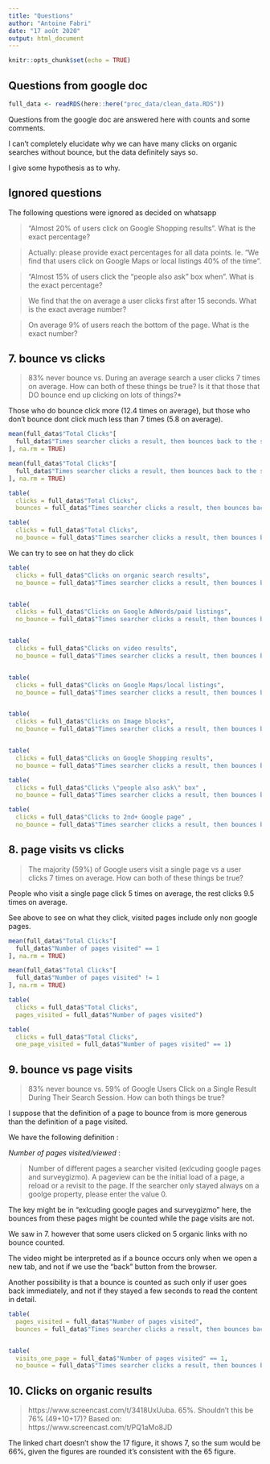 ```yaml
---
title: "Questions"
author: "Antoine Fabri"
date: "17 août 2020"
output: html_document
---
```


```r
knitr::opts_chunk$set(echo = TRUE)
```

## Questions from google doc

```r
full_data <- readRDS(here::here("proc_data/clean_data.RDS"))
```

Questions from the google doc are answered here with counts and some comments.

I can't completely elucidate why we can have many clicks on organic searches without bounce, but the data definitely says so.

I give some hypothesis as to why.


## Ignored questions

The following questions were ignored as decided on whatsapp

> “Almost 20% of users click on Google Shopping results”. What is the exact percentage?

> Actually: please provide exact percentages for all data points. Ie. “We find that users click on Google Maps or local listings 40% of the time”.

> “Almost 15% of users click the “people also ask” box when”. What is the exact percentage?

> We find that the on average a user clicks first after 15 seconds. What is the exact average number?

> On average 9% of users reach the bottom of the page. What is the exact number?


## 7. bounce vs clicks

> 83% never bounce vs. During an average search a user clicks 7 times on average.
> How can both of these things be true? Is it that those that DO bounce end up clicking on lots of things?*

Those who do bounce click more (12.4 times on average), but those who don't
bounce dont click much less than 7 times (5.8 on average).

```r
mean(full_data$"Total Clicks"[
  full_data$"Times searcher clicks a result, then bounces back to the search results page and chooses a different result" == 0
], na.rm = TRUE)

mean(full_data$"Total Clicks"[
  full_data$"Times searcher clicks a result, then bounces back to the search results page and chooses a different result" != 0
], na.rm = TRUE)

table(
  clicks = full_data$"Total Clicks", 
  bounces = full_data$"Times searcher clicks a result, then bounces back to the search results page and chooses a different result")

table(
  clicks = full_data$"Total Clicks", 
  no_bounce = full_data$"Times searcher clicks a result, then bounces back to the search results page and chooses a different result" == 0)
```

We can try to see on hat they do click

```r
table(
  clicks = full_data$"Clicks on organic search results", 
  no_bounce = full_data$"Times searcher clicks a result, then bounces back to the search results page and chooses a different result" == 0)


table(
  clicks = full_data$"Clicks on Google AdWords/paid listings", 
  no_bounce = full_data$"Times searcher clicks a result, then bounces back to the search results page and chooses a different result" == 0)


table(
  clicks = full_data$"Clicks on video results", 
  no_bounce = full_data$"Times searcher clicks a result, then bounces back to the search results page and chooses a different result" == 0)


table(
  clicks = full_data$"Clicks on Google Maps/local listings", 
  no_bounce = full_data$"Times searcher clicks a result, then bounces back to the search results page and chooses a different result" == 0)


table(
  clicks = full_data$"Clicks on Image blocks", 
  no_bounce = full_data$"Times searcher clicks a result, then bounces back to the search results page and chooses a different result" == 0)


table(
  clicks = full_data$"Clicks on Google Shopping results", 
  no_bounce = full_data$"Times searcher clicks a result, then bounces back to the search results page and chooses a different result" == 0)

table(
  clicks = full_data$"Clicks \"people also ask\" box" , 
  no_bounce = full_data$"Times searcher clicks a result, then bounces back to the search results page and chooses a different result" == 0)

table(
  clicks = full_data$"Clicks to 2nd+ Google page" , 
  no_bounce = full_data$"Times searcher clicks a result, then bounces back to the search results page and chooses a different result" == 0)
```



## 8. page visits vs clicks

> The majority (59%) of Google users visit a single page vs a user clicks 7 times on average.
> How can both of these things be true?

People who visit a single page click 5 times on average, the rest clicks 9.5 times
on average.

See above to see on what they click, visited pages include only non google pages.

```r

mean(full_data$"Total Clicks"[
  full_data$"Number of pages visited" == 1
], na.rm = TRUE)

mean(full_data$"Total Clicks"[
  full_data$"Number of pages visited" != 1
], na.rm = TRUE)

table(
  clicks = full_data$"Total Clicks", 
  pages_visited = full_data$"Number of pages visited")

table(
  clicks = full_data$"Total Clicks", 
  one_page_visited = full_data$"Number of pages visited" == 1)
```

## 9. bounce vs page visits

> 83% never bounce vs. 59% of Google Users Click on a Single Result During Their Search Session.
> How can both things be true? 

I suppose that the definition of a page to bounce from is more generous than the definition of a page visited.

We have the following definition : 


*Number of pages visited/viewed* : 

> Number of different pages a searcher visited (exlcuding google pages and surveygizmo).
> A pageview can be the initial load of a page, a reload or a revisit to the page. If the searcher only stayed always on a goolge property, please enter the value 0.

The key might be in "exlcuding google pages and surveygizmo" here, the bounces
from these pages might be counted while the page visits are not.

We saw in 7. however that some users clicked on 5 organic links with no bounce counted.

The video might be interpreted as if a bounce occurs only
when we open a new tab, and not if we use the "back" button from the browser.

Another possibility is that a bounce is counted as such only if user goes back 
immediately, and not if they stayed a few seconds to read the content in detail.


```r
table(
  pages_visited = full_data$"Number of pages visited", 
  bounces = full_data$"Times searcher clicks a result, then bounces back to the search results page and chooses a different result")


table(
  visits_one_page = full_data$"Number of pages visited" == 1, 
  no_bounce = full_data$"Times searcher clicks a result, then bounces back to the search results page and chooses a different result" == 0)
```


## 10. Clicks on organic results

> https://www.screencast.com/t/3418UxUuba. 65%. Shouldn’t this be 76% (49+10+17)? Based on: https://www.screencast.com/t/PQ1aMo8JD 

The linked chart doesn't show the 17 figure, it shows 7, so the sum would be 66%, given the figures are rounded it's consistent with the 65 figure.

